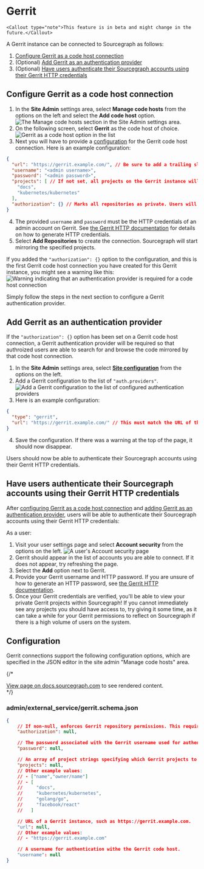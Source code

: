 # Gerrit

    <Callout type="note">This feature is in beta and might change in the future.</Callout>

A Gerrit instance can be connected to Sourcegraph as follows:

1. [Configure Gerrit as a code host connection](#configure-gerrit-as-a-code-host-connection)
1. (Optional) [Add Gerrit as an authentication provider](#add-gerrit-as-an-authentication-provider)
1. (Optional) [Have users authenticate their Sourcegraph accounts using their Gerrit HTTP credentials](#have-users-authenticate-their-sourcegraph-accounts-using-their-gerrit-http-credentials)

## Configure Gerrit as a code host connection

1. In the **Site Admin** settings area, select **Manage code hosts** from the options on the left and select the **Add code host** option.
![The Manage code hosts section in the Site Admin settings area.](https://storage.googleapis.com/sourcegraph-assets/docs/images/administration/config/external-services/gerrit/gerrit-manage-code-hosts.png)
2. On the following screen, select **Gerrit** as the code host of choice.
![Gerrit as a code host option in the list](https://storage.googleapis.com/sourcegraph-assets/docs/images/administration/config/external-services/gerrit/gerrit-select.png)
3. Next you will have to provide a [configuration](#configuration) for the Gerrit code host connection. Here is an example configuration:
```json
{
  "url": "https://gerrit.example.com/", // Be sure to add a trailing slash
  "username": "<admin username>",
  "password": "<admin password>",
  "projects": [ // If not set, all projects on the Gerrit instance will be mirrored
    "docs",
    "kubernetes/kubernetes"
  ],
  "authorization": {} // Marks all repositories as private. Users will be required to present valid Gerrit HTTP credentials in order to view repositories
}
```
4. The provided `username` and `password` must be the HTTP credentials of an admin account on Gerrit. See [the Gerrit HTTP documentation](https://gerrit-documentation.storage.googleapis.com/Documentation/2.14.2/user-upload.html#http) for details on how to generate HTTP credentials.
5. Select **Add Repositories** to create the connection. Sourcegraph will start mirroring the specified projects.

If you added the `"authorization": {}` option to the configuration, and this is the first Gerrit code host connection you have created for this Gerrit instance, you might see a warning like this:
![Warning indicating that an authentication provider is required for a code host connection](https://storage.googleapis.com/sourcegraph-assets/docs/images/administration/config/external-services/gerrit/gerrit-auth-warning.png)

Simply follow the steps in the next section to configure a Gerrit authentication provider.

## Add Gerrit as an authentication provider

If the `"authorization": {}` option has been set on a Gerrit code host connection, a Gerrit authentication provider will be required so that authroized users are able to search for and browse the code mirrored by that code host connection.

1. In the **Site Admin** settings area, select [**Site configuration**](/admin/config/site_config) from the options on the left.
2. Add a Gerrit configuration to the list of `"auth.providers"`.
![Add a Gerrit configuration to the list of configured authentication providers](https://storage.googleapis.com/sourcegraph-assets/docs/images/administration/config/external-services/gerrit/gerrit-auth.png)
3. Here is an example configuration:
```json
{
  "type": "gerrit",
  "url": "https://gerrit.example.com/" // This must match the URL of the code host connection. Be sure to add a trailing slash
}
```
4. Save the configuration. If there was a warning at the top of the page, it should now disappear.

Users should now be able to authenticate their Sourcegraph accounts using their Gerrit HTTP credentials.

## Have users authenticate their Sourcegraph accounts using their Gerrit HTTP credentials

After [configuring Gerrit as a code host connection](#configure-gerrit-as-code-host-connection) and [adding Gerrit as an authentication provider](#add-gerrit-as-an-authnetication-provider), users will be able to authenticate their Sourcegraph accounts using their Gerrit HTTP credentials:

As a user:

1. Visit your user settings page and select **Account security** from the options on the left.
![A user's Account security page](https://storage.googleapis.com/sourcegraph-assets/docs/images/administration/config/external-services/gerrit/gerrit-account-security.png)
1. Gerrit should appear in the list of accounts you are able to connect. If it does not appear, try refreshing the page.
1. Select the **Add** option next to Gerrit.
1. Provide your Gerrit username and HTTP password. If you are unsure of how to generate an HTTP password, see [the Gerrit HTTP documentation](https://gerrit-documentation.storage.googleapis.com/Documentation/2.14.2/user-upload.html#http).
1. Once your Gerrit credentials are verified, you'll be able to view your private Gerrit projects within Sourcegraph! If you cannot immediately see any projects you should have access to, try giving it some time, as it can take a while for your Gerrit permissions to reflect on Sourcegraph if there is a high volume of users on the system.

## Configuration

Gerrit connections support the following configuration options, which are specified in the JSON editor in the site admin "Manage code hosts" area.

{/* <div markdown-func=jsonschemadoc jsonschemadoc:path="admin/external_service/gerrit.schema.json">[View page on docs.sourcegraph.com](https://docs.sourcegraph.com/admin/external_service/gerrit) to see rendered content.</div> */}

### admin/external_service/gerrit.schema.json

```json
{
	// If non-null, enforces Gerrit repository permissions. This requires that there is an item in the [site configuration json](https://docs.sourcegraph.com/admin/config/site_config#auth-providers) `auth.providers` field, of type "gerrit" with the same `url` field as specified in this `GerritConnection`.
	"authorization": null,

	// The password associated with the Gerrit username used for authentication.
	"password": null,

	// An array of project strings specifying which Gerrit projects to mirror on Sourcegraph. If empty, all projects will be mirrored.
	"projects": null,
	// Other example values:
	// - ["name","owner/name"]
	// - [
	//     "docs",
	//     "kubernetes/kubernetes",
	//     "golang/go",
	//     "facebook/react"
	//   ]

	// URL of a Gerrit instance, such as https://gerrit.example.com.
	"url": null,
	// Other example values:
	// - "https://gerrit.example.com"

	// A username for authentication withe the Gerrit code host.
	"username": null
}
```
